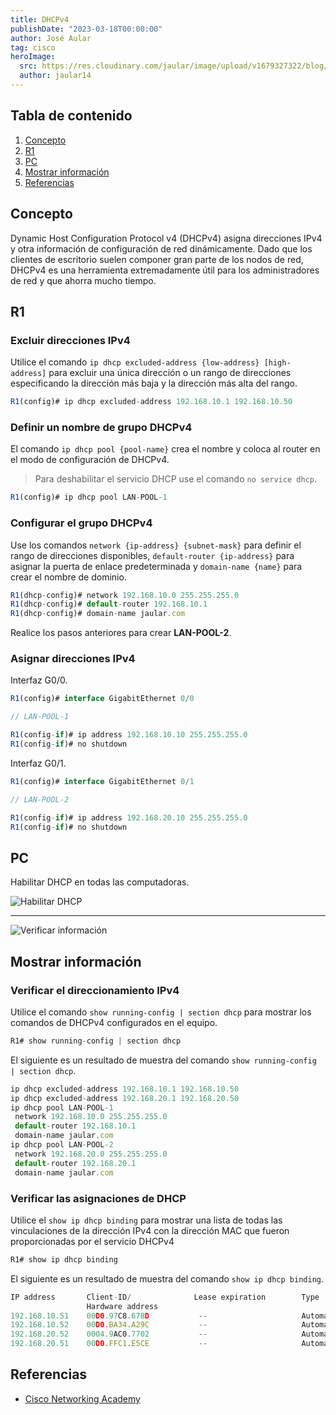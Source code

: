 ```yaml
---
title: DHCPv4
publishDate: "2023-03-18T00:00:00"
author: José Aular
tag: cisco
heroImage:
  src: https://res.cloudinary.com/jaular/image/upload/v1679327322/blog/dhcpv4/pkt-1_reipuc.png
  author: jaular14
---
```



## Tabla de contenido

1.  [Concepto](/blog/dhcpv4#concepto)
2.  [R1](/blog/dhcpv4#r1)
3.  [PC](/blog/dhcpv4#pc)
4.  [Mostrar información](/blog/dhcpv4#mostrar-información)
5.  [Referencias](/blog/dhcpv4#referencias)

## Concepto

Dynamic Host Configuration Protocol v4 (DHCPv4) asigna direcciones IPv4 y otra información de configuración de red dinámicamente. Dado que los clientes de escritorio suelen componer gran parte de los nodos de red, DHCPv4 es una herramienta extremadamente útil para los administradores de red y que ahorra mucho tiempo.

## R1

### Excluir direcciones IPv4

Utilice el comando `ip dhcp excluded-address {low-address} [high-address]` para excluir una única dirección o un rango de direcciones especificando la dirección más baja y la dirección más alta del rango.

```js title="R1"
R1(config)# ip dhcp excluded-address 192.168.10.1 192.168.10.50
```

### Definir un nombre de grupo DHCPv4

El comando `ip dhcp pool {pool-name}` crea el nombre y coloca al router en el modo de configuración de DHCPv4.

> Para deshabilitar el servicio DHCP use el comando `no service dhcp`.

```js title="R1"
R1(config)# ip dhcp pool LAN-POOL-1
```

### Configurar el grupo DHCPv4

Use los comandos `network {ip-address} {subnet-mask}` para definir el rango de direcciones disponibles, `default-router {ip-address}` para asignar la puerta de enlace predeterminada y `domain-name {name}` para crear el nombre de dominio.

```js title="R1"
R1(dhcp-config)# network 192.168.10.0 255.255.255.0
R1(dhcp-config)# default-router 192.168.10.1
R1(dhcp-config)# domain-name jaular.com
```

Realice los pasos anteriores para crear **LAN-POOL-2**.

### Asignar direcciones IPv4

Interfaz G0/0.

```js title="R1"
R1(config)# interface GigabitEthernet 0/0

// LAN-POOL-1
```

```js title="R1"
R1(config-if)# ip address 192.168.10.10 255.255.255.0
R1(config-if)# no shutdown
```

Interfaz G0/1.

```js title="R1"
R1(config)# interface GigabitEthernet 0/1

// LAN-POOL-2
```

```js title="R1"
R1(config-if)# ip address 192.168.20.10 255.255.255.0
R1(config-if)# no shutdown
```

## PC

Habilitar DHCP en todas las computadoras.

![Habilitar DHCP](https://res.cloudinary.com/jaular/image/upload/v1679327845/blog/dhcpv4/pkt-2_yhywn0.png "Habilitar DHCP")

---

![Verificar información](https://res.cloudinary.com/jaular/image/upload/v1679327845/blog/dhcpv4/pkt-3_jez2qp.png "Verificar información")

## Mostrar información

### Verificar el direccionamiento IPv4

Utilice el comando `show running-config | section dhcp` para mostrar los comandos de DHCPv4 configurados en el equipo.

```js title="R1"
R1# show running-config | section dhcp
```

El siguiente es un resultado de muestra del comando `show running-config | section dhcp`.

```js title="R1" {3,7}
ip dhcp excluded-address 192.168.10.1 192.168.10.50
ip dhcp excluded-address 192.168.20.1 192.168.20.50
ip dhcp pool LAN-POOL-1
 network 192.168.10.0 255.255.255.0
 default-router 192.168.10.1
 domain-name jaular.com
ip dhcp pool LAN-POOL-2
 network 192.168.20.0 255.255.255.0
 default-router 192.168.20.1
 domain-name jaular.com
```

### Verificar las asignaciones de DHCP

Utilice el `show ip dhcp binding` para mostrar una lista de todas las vinculaciones de la dirección IPv4 con la dirección MAC que fueron proporcionadas por el servicio DHCPv4

```js title="R1"
R1# show ip dhcp binding
```

El siguiente es un resultado de muestra del comando `show ip dhcp binding`.

```js title="R1" {3-6}
IP address       Client-ID/              Lease expiration        Type
                 Hardware address
192.168.10.51    00D0.97C8.678D           --                     Automatic
192.168.10.52    00D0.BA34.A29C           --                     Automatic
192.168.20.52    0004.9AC0.7702           --                     Automatic
192.168.20.51    00D0.FFC1.E5CE           --                     Automatic
```

## Referencias

- [Cisco Networking Academy](https://www.netacad.com/)
